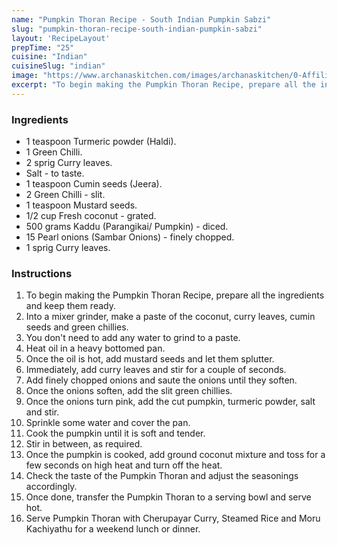 ---
name: "Pumpkin Thoran Recipe - South Indian Pumpkin Sabzi"
slug: "pumpkin-thoran-recipe-south-indian-pumpkin-sabzi"
layout: 'RecipeLayout'
prepTime: "25"
cuisine: "Indian"
cuisineSlug: "indian"
image: "https://www.archanaskitchen.com/images/archanaskitchen/0-Affiliate-Articles/Pumpkin_Thoran_Recipe_3_1600.jpg"
excerpt: "To begin making the Pumpkin Thoran Recipe, prepare all the ingredients and keep them ready"
---

### Ingredients

- 1 teaspoon Turmeric powder (Haldi).
- 1 Green Chilli.
- 2 sprig Curry leaves.
- Salt - to taste.
- 1 teaspoon Cumin seeds (Jeera).
- 2 Green Chilli - slit.
- 1 teaspoon Mustard seeds.
- 1/2 cup Fresh coconut - grated.
- 500 grams Kaddu (Parangikai/ Pumpkin) - diced.
- 15 Pearl onions (Sambar Onions) - finely chopped.
- 1 sprig Curry leaves.

### Instructions

1. To begin making the Pumpkin Thoran Recipe, prepare all the ingredients and keep them ready.
1. Into a mixer grinder, make a paste of the coconut, curry leaves, cumin seeds and green chillies.
1. You don't need to add any water to grind to a paste.
1. Heat oil in a heavy bottomed pan.
1. Once the oil is hot, add mustard seeds and let them splutter.
1. Immediately, add curry leaves and stir for a couple of seconds.
1. Add finely chopped onions and saute the onions until they soften.
1. Once the onions soften, add the slit green chillies.
1. Once the onions turn pink, add the cut pumpkin, turmeric powder, salt and stir.
1.  Sprinkle some water and cover the pan.
1. Cook the pumpkin until it is soft and tender.
1. Stir in between, as required.
1. Once the pumpkin is cooked, add ground coconut mixture and toss for a few seconds on high heat and turn off the heat.
1. Check the taste of the Pumpkin Thoran and adjust the seasonings accordingly.
1. Once done, transfer the Pumpkin Thoran to a serving bowl and serve hot.
1. Serve Pumpkin Thoran with Cherupayar Curry, Steamed Rice and Moru Kachiyathu for a weekend lunch or dinner.

